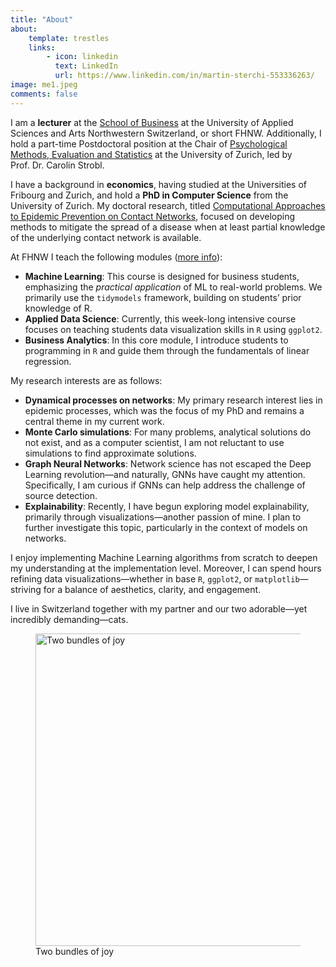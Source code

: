 ---
title: "About"
about:
    template: trestles
    links:
        - icon: linkedin
          text: LinkedIn
          url: https://www.linkedin.com/in/martin-sterchi-553336263/
image: me1.jpeg
comments: false
---

I am a **lecturer** at the [School of Business](https://www.fhnw.ch/de/personen/martin-sterchi) at the University of Applied Sciences and Arts Northwestern Switzerland, or short FHNW. Additionally, I hold a part-time Postdoctoral position at the Chair of [Psychological Methods, Evaluation and Statistics](https://www.psychology.uzh.ch/en/areas/meth/methoden.html) at the University of Zurich, led by Prof. Dr. Carolin Strobl.

I have a background in **economics**, having studied at the Universities of Fribourg and Zurich, and hold a **PhD in Computer Science** from the University of Zurich. My doctoral research, titled [Computational Approaches to Epidemic Prevention on Contact Networks](https://www.zora.uzh.ch/id/eprint/232841/1/232841.pdf), focused on developing methods to mitigate the spread of a disease when at least partial knowledge of the underlying contact network is available.

At FHNW I teach the following modules ([more info](../teaching/index.qmd)):

-   **Machine Learning**: This course is designed for business students, emphasizing the *practical application* of ML to real-world problems. We primarily use the `tidymodels` framework, building on students' prior knowledge of R.
-   **Applied Data Science**: Currently, this week-long intensive course focuses on teaching students data visualization skills in `R` using `ggplot2`.
-   **Business Analytics**: In this core module, I introduce students to programming in `R` and guide them through the fundamentals of linear regression.

My research interests are as follows:

-   **Dynamical processes on networks**: My primary research interest lies in epidemic processes, which was the focus of my PhD and remains a central theme in my current work.
-   **Monte Carlo simulations**: For many problems, analytical solutions do not exist, and as a computer scientist, I am not reluctant to use simulations to find approximate solutions.
-   **Graph Neural Networks**: Network science has not escaped the Deep Learning revolution—and naturally, GNNs have caught my attention. Specifically, I am curious if GNNs can help address the challenge of source detection.
-   **Explainability**: Recently, I have begun exploring model explainability, primarily through visualizations—another passion of mine. I plan to further investigate this topic, particularly in the context of models on networks.

I enjoy implementing Machine Learning algorithms from scratch to deepen my understanding at the implementation level. Moreover, I can spend hours refining data visualizations—whether in base `R`, `ggplot2`, or `matplotlib`—striving for a balance of aesthetics, clarity, and engagement.

I live in Switzerland together with my partner and our two adorable—yet incredibly demanding—cats.

![Two bundles of joy](cats.jpeg){width="500"}
